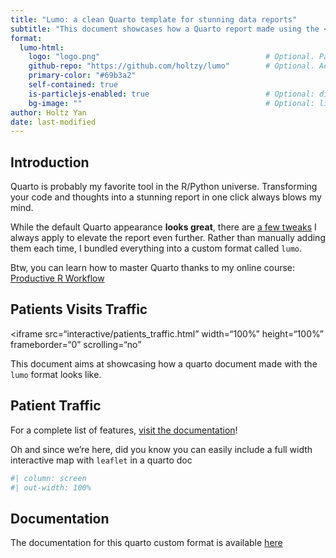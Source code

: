 ```yaml
---
title: "Lumo: a clean Quarto template for stunning data reports"
subtitle: "This document showcases how a Quarto report made using the <code>Lumo</code> format looks like. It also demoes a few tips and tricks I 💜"
format:
  lumo-html: 
    logo: "logo.png"                                     # Optional. Path to a logo displayed above the title
    github-repo: "https://github.com/holtzy/lumo"        # Optional. Adds a github corner at the top right
    primary-color: "#69b3a2"
    self-contained: true
    is-particlejs-enabled: true                          # Optional: display interactive particles in the document header
    bg-image: ""                                         # Optional: link to an image for the header background
author: Holtz Yan
date: last-modified
---
```





## Introduction

Quarto is probably my favorite tool in the R/Python universe. Transforming your code and thoughts into a stunning report in one click always blows my mind.

While the default Quarto appearance **looks great**, there are [a few tweaks](https://www.productive-r-workflow.com/quarto-tricks) I always apply to elevate the report even further. Rather than manually adding them each time, I bundled everything into a custom format called `lumo`.



::: {.column-margin}

Btw, you can learn how to master Quarto thanks to my online course: [Productive R Workflow](https://www.productive-r-workflow.com)

:::





## Patients Visits Traffic

<iframe 
    src="interactive/patients_traffic.html" 
    width="100%" 
    height="100%" 
    frameborder="0" 
    scrolling="no" 
</iframe>




This document aims at showcasing how a quarto document made with the `lumo` format looks like.






## Patient Traffic

For a complete list of features, [visit the documentation](https://www.productive-r-workflow.com/r/bonus/lumo-quarto-template)!

Oh and since we're here, did you know you can easily include a full width interactive map with `leaflet` in a quarto doc

```r
#| column: screen
#| out-width: 100%


```






## Documentation

The documentation for this quarto custom format is available [here](https://www.productive-r-workflow.com/r/bonus/lumo-quarto-template)


